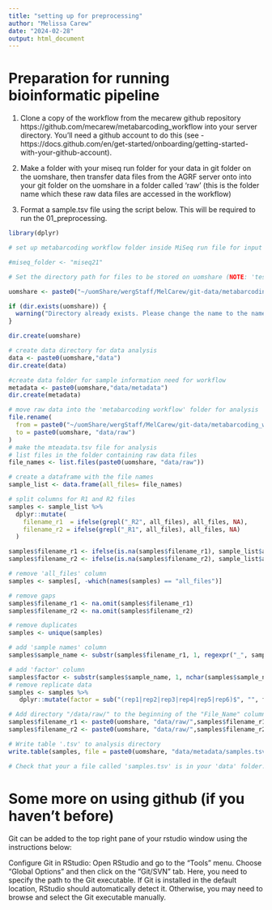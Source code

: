```yaml
---
title: "setting up for preprocessing"
author: "Melissa Carew"
date: "2024-02-28"
output: html_document
---
```

# Preparation for running bioinformatic pipeline
1.  Clone a copy of the workflow from the mecarew github repository https://github.com/mecarew/metabarcoding_workflow into your server directory. You'll need a github account to do this (see - https://docs.github.com/en/get-started/onboarding/getting-started-with-your-github-account).

2.  Make a folder with your miseq run folder for your data in git folder on the uomshare, then transfer data files from the AGRF server onto into your git folder on the uomshare in a folder called 'raw' (this is the folder name which these raw data files are accessed in the workflow)
 
3.    Format a sample.tsv file using the script below. This will be required to run the 01_preprocessing.

```r
library(dplyr)

# set up metabarcoding workflow folder inside MiSeq run file for input and output data files (NOTE each new project will require the directories to be setup for your dataset, this code has input data in the folder 'test')

#miseq_folder <- "miseq21"

# Set the directory path for files to be stored on uomshare (NOTE: 'test' will need to be change to your miseq folder name

uomshare <- paste0("~/uomShare/wergStaff/MelCarew/git-data/metabarcoding_workflow/",miseq_folder,"/metabarcoding_workflow/")

if (dir.exists(uomshare)) {
  warning("Directory already exists. Please change the name to the name of your Miseq folder. e.g. ~/uomShare/wergStaff/MelCarew/git-data/miseqXX/metabarcoding_workflow/ This will need to be done for each new miseq dataset at the begining of each notebook")
}

dir.create(uomshare)
```

```r
# create data directory for data analysis
data <- paste0(uomshare,"data")
dir.create(data)

#create data folder for sample information need for workflow
metadata <- paste0(uomshare,"data/metadata")
dir.create(metadata)

# move raw data into the 'metabarcoding workflow' folder for analysis
file.rename(
  from = paste0("~/uomShare/wergStaff/MelCarew/git-data/metabarcoding_workflow/", miseq_folder, "/raw"), 
  to = paste0(uomshare, "data/raw")
)
# make the mteadata.tsv file for analysis
# list files in the folder containing raw data files
file_names <- list.files(paste0(uomshare, "data/raw"))

# create a dataframe with the file names
sample_list <- data.frame(all_files= file_names)

# split columns for R1 and R2 files
samples <- sample_list %>%
  dplyr::mutate(
    filename_r1  = ifelse(grepl("_R2", all_files), all_files, NA),
    filename_r2 = ifelse(grepl("_R1", all_files), all_files, NA)
  )

samples$filename_r1 <- ifelse(is.na(samples$filename_r1), sample_list$all_files, NA)
samples$filename_r2 <- ifelse(is.na(samples$filename_r2), sample_list$all_files, NA)

# remove 'all_files' column
samples <- samples[, -which(names(samples) == "all_files")]

# remove gaps
samples$filename_r1 <- na.omit(samples$filename_r1)
samples$filename_r2 <- na.omit(samples$filename_r2)

# remove duplicates
samples <- unique(samples)

# add 'sample names' column
samples$sample_name <- substr(samples$filename_r1, 1, regexpr("_", samples$filename_r1) - 1)

# add 'factor' column
samples$factor <- substr(samples$sample_name, 1, nchar(samples$sample_name))
# remove replicate data
samples <- samples %>%
   dplyr::mutate(factor = sub("(rep1|rep2|rep3|rep4|rep5|rep6)$", "", factor))

# Add directory "/data/raw/" to the beginning of the "File_Name" column
samples$filename_r1 <- paste0(uomshare, "data/raw/",samples$filename_r1)
samples$filename_r2 <- paste0(uomshare, "data/raw/",samples$filename_r2)

# Write table '.tsv' to analysis directory
write.table(samples, file = paste0(uomshare, "data/metadata/samples.tsv"), sep = "\t", row.names = FALSE, quote = FALSE)

# Check that your a file called 'samples.tsv' is in your 'data' folder.
```

# Some more on using github (if you haven't before)
Git can be added to the top right pane of your rstudio window using the instructions below:

Configure Git in RStudio:
Open RStudio and go to the "Tools" menu. Choose "Global Options" and then click on the "Git/SVN" tab. Here, you need to specify the path to the Git executable. If Git is installed in the default location, RStudio should automatically detect it. Otherwise, you may need to browse and select the Git executable manually.
